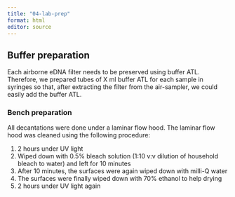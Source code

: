 ```yaml
---
title: "04-lab-prep"
format: html
editor: source
---
```


## Buffer preparation

Each airborne eDNA filter needs to be preserved using buffer ATL. Therefore, we prepared tubes of X ml buffer ATL for each sample in syringes so that, after extracting the filter from the air-sampler, we could easily add the buffer ATL.

### Bench preparation

All decantations were done under a laminar flow hood. The laminar flow hood was cleaned using the following procedure:

1.  2 hours under UV light
2.  Wiped down with 0.5% bleach solution (1:10 v:v dilution of household bleach to water) and left for 10 minutes
3.  After 10 minutes, the surfaces were again wiped down with milli-Q water
4.  The surfaces were finally wiped down with 70% ethanol to help drying
5.  2 hours under UV light again
